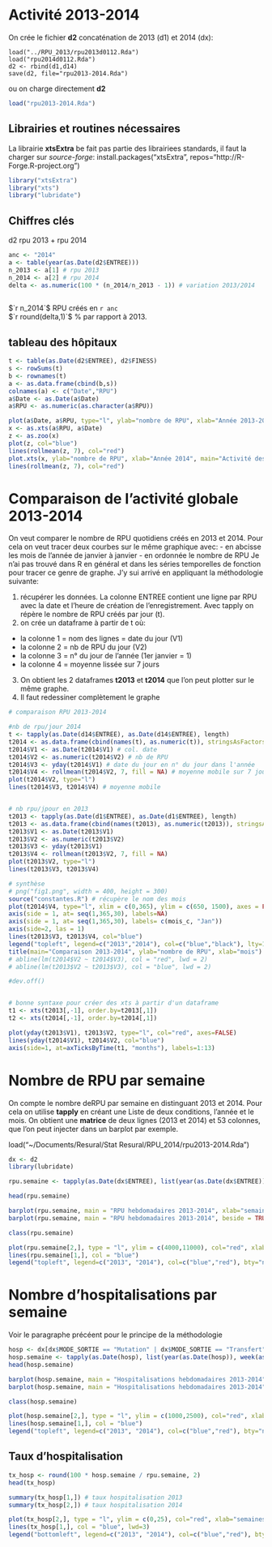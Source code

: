 Activité 2013-2014
==================

On crée le fichier __d2__ concaténation de 2013 (d1) et 2014 (dx):

```{}
load("../RPU_2013/rpu2013d0112.Rda")
load("rpu2014d0112.Rda")
d2 <- rbind(d1,d14)
save(d2, file="rpu2013-2014.Rda")
```
ou on charge directement __d2__
```r
load("rpu2013-2014.Rda")
```
Librairies et routines nécessaires
----------------------------------

La librairie __xtsExtra__ be fait pas partie des librairiees standards, il faut la charger sur _source-forge_:
install.packages("xtsExtra", repos="http://R-Forge.R-project.org")

```r
library("xtsExtra")
library("xts")
library("lubridate")

```

Chiffres clés
------------
d2 rpu 2013 + rpu 2014
```r
anc <- "2014"
a <- table(year(as.Date(d2$ENTREE)))
n_2013 <- a[1] # rpu 2013
n_2014 <- a[2] # rpu 2014
delta <- as.numeric(100 * (n_2014/n_2013 - 1)) # variation 2013/2014
 
```
$`r n_2014`$ RPU créés en `r anc`  
$`r round(delta,1)`$ % par rapport à 2013.


tableau des hôpitaux
---------------------
```r
t <- table(as.Date(d2$ENTREE), d2$FINESS)
s <- rowSums(t)
b <- rownames(t)
a <- as.data.frame(cbind(b,s))
colnames(a) <- c("Date","RPU")
a$Date <- as.Date(a$Date)
a$RPU <- as.numeric(as.character(a$RPU))

plot(a$Date, a$RPU, type="l", ylab="nombre de RPU", xlab="Année 2013-2014", main="Activité des SU d'Alsace en nombre de RPU")
x <- as.xts(a$RPU, a$Date)
z <- as.zoo(x)
plot(z, col="blue")
lines(rollmean(z, 7), col="red")
plot.xts(x, ylab="nombre de RPU", xlab="Année 2014", main="Activité des SU d'Alsace en nombre de RPU", col="blue", las=2, minor.ticks=FALSE, cex.axis=c(0.8))
lines(rollmean(z, 7), col="red")
```

Comparaison de l'activité globale 2013-2014
============================================

On veut comparer le nombre  de RPU quotidiens créés en 2013 et 2014. Pour cela on veut tracer deux courbes sur le même graphique avec:
- en abcisse les mois de l'année de janvier à janvier
- en ordonnée le nombre de RPU
Je n'ai pas trouvé dans R en général et dans les séries temporelles de fonction pour tracer ce genre de graphe. J'y sui arrivé en appliquant la méthodologie suivante:

1. récupérer les données. La colonne ENTREE contient une ligne par RPU avec la date et l'heure de création de l'enregistrement. Avec tapply on répère le nombre de RPU créés par jour (t).
2. on crée un dataframe à partir de t où:
  - la colonne 1 = nom des lignes = date du jour (V1)
  - la colonne 2 = nb de RPU du jour (V2)
  - la colonne 3 = n° du jour de l'année (1er janvier = 1)
  - la colonne 4 = moyenne lissée sur 7 jours
3. On obtient les 2 dataframes __t2013__ et __t2014__ que l'on peut plotter sur le même graphe.
4. Il faut redessiner complètement le graphe

```r

# comparaison RPU 2013-2014

#nb de rpu/jour 2014
t <- tapply(as.Date(d14$ENTREE), as.Date(d14$ENTREE), length)
t2014 <- as.data.frame(cbind(names(t), as.numeric(t)), stringsAsFactors = FALSE)
t2014$V1 <- as.Date(t2014$V1) # col. date
t2014$V2 <- as.numeric(t2014$V2) # nb de RPU
t2014$V3 <- yday(t2014$V1) # date du jour en n° du jour dans l'année
t2014$V4 <- rollmean(t2014$V2, 7, fill = NA) # moyenne mobile sur 7 jours. rollmean crée un vecteur plus petit. Pour obtenir un vecteur de la même longueur, on remplace les valeurs manquantes par NA
plot(t2014$V2, type="l")
lines(t2014$V3, t2014$V4) # moyenne mobile


# nb rpu/jpour en 2013
t2013 <- tapply(as.Date(d1$ENTREE), as.Date(d1$ENTREE), length)
t2013 <- as.data.frame(cbind(names(t2013), as.numeric(t2013)), stringsAsFactors = FALSE)
t2013$V1 <- as.Date(t2013$V1)
t2013$V2 <- as.numeric(t2013$V2)
t2013$V3 <- yday(t2013$V1)
t2013$V4 <- rollmean(t2013$V2, 7, fill = NA)
plot(t2013$V2, type="l")
lines(t2013$V3, t2013$V4)

# synthèse
# png("fig1.png", width = 400, height = 300)
source("constantes.R") # récupère le nom des mois
plot(t2014$V4, type="l", xlim = c(0,365), ylim = c(650, 1500), axes = FALSE, xlab="", ylab="")
axis(side = 1, at= seq(1,365,30), labels=NA)
axis(side = 1, at= seq(1,365,30), labels= c(mois_c, "Jan"))
axis(side=2, las = 1)
lines(t2013$V3, t2013$V4, col="blue")
legend("topleft", legend=c("2013","2014"), col=c("blue","black"), lty=1, bty="n")
title(main="Comparaison 2013-2014", ylab="nombre de RPU", xlab="mois")
# abline(lm(t2014$V2 ~ t2014$V3), col = "red", lwd = 2)
# abline(lm(t2013$V2 ~ t2013$V3), col = "blue", lwd = 2)

#dev.off()


# bonne syntaxe pour créer des xts à partir d'un dataframe
t1 <- xts(t2013[,-1], order.by=t2013[,1])
t2 <- xts(t2014[,-1], order.by=t2014[,1])

plot(yday(t2013$V1), t2013$V2, type="l", col="red", axes=FALSE)
lines(yday(t2014$V1), t2014$V2, col="blue")
axis(side=1, at=axTicksByTime(t1, "months"), labels=1:13)

```

Nombre de RPU par semaine
=========================

On compte le nombre deRPU par semaine en distinguant 2013 et 2014. Pour cela on utilise __tapply__ en créant une Liste de deux conditions, l'année et le mois. On obtient une __matrice__ de deux lignes (2013 et 2014) et 53 colonnes, que l'on peut injecter dans un barplot par exemple.

load("~/Documents/Resural/Stat Resural/RPU_2014/rpu2013-2014.Rda")

```r
dx <- d2
library(lubridate)

rpu.semaine <- tapply(as.Date(dx$ENTREE), list(year(as.Date(dx$ENTREE)), week(as.Date(dx$ENTREE))), length)

head(rpu.semaine)

barplot(rpu.semaine, main = "RPU hebdomadaires 2013-2014", xlab="semaines", ylab="nombre de RPU")
barplot(rpu.semaine, main = "RPU hebdomadaires 2013-2014", beside = TRUE, xlab="semaines", ylab="nombre de RPU")

class(rpu.semaine)

plot(rpu.semaine[2,], type = "l", ylim = c(4000,11000), col="red", xlab="semaines", ylab="nombre de RPU", main = "RPU hebdomadaires 2013-2014")
lines(rpu.semaine[1,], col = "blue")
legend("topleft", legend=c("2013", "2014"), col=c("blue","red"), bty="n", lty=1)

```

Nombre d'hospitalisations par semaine
======================================

Voir le paragraphe précéent pour le principe de la méthodologie

```r
hosp <- dx[dx$MODE_SORTIE == "Mutation" | dx$MODE_SORTIE == "Transfert", 'ENTREE']
hosp.semaine <- tapply(as.Date(hosp), list(year(as.Date(hosp)), week(as.Date(hosp))), length)
head(hosp.semaine)

barplot(hosp.semaine, main = "Hospitalisations hebdomadaires 2013-2014", xlab="semaines", ylab="nombre de RPU")
barplot(hosp.semaine, main = "Hospitalisations hebdomadaires 2013-2014", beside = TRUE, xlab="semaines", ylab="nombre de RPU")

class(hosp.semaine)

plot(hosp.semaine[2,], type = "l", ylim = c(1000,2500), col="red", xlab="semaines", ylab="nombre de RPU", main = "Hospitalisations hebdomadaires 2013-2014")
lines(hosp.semaine[1,], col = "blue")
legend("topleft", legend=c("2013", "2014"), col=c("blue","red"), bty="n", lty=1)

```

Taux d'hospitalisation
----------------------

```r
tx_hosp <- round(100 * hosp.semaine / rpu.semaine, 2)
head(tx_hosp)

summary(tx_hosp[1,]) # taux hospitalisation 2013
summary(tx_hosp[2,]) # taux hospitalisation 2014

plot(tx_hosp[2,], type = "l", ylim = c(0,25), col="red", xlab="semaines", ylab="Taux hospitalisation (%)", main = "Taux d'Hospitalisations hebdomadaires 2013-2014", lwd=3)
lines(tx_hosp[1,], col = "blue", lwd=3)
legend("bottomleft", legend=c("2013", "2014"), col=c("blue","red"), bty="n", lty=1)



```

